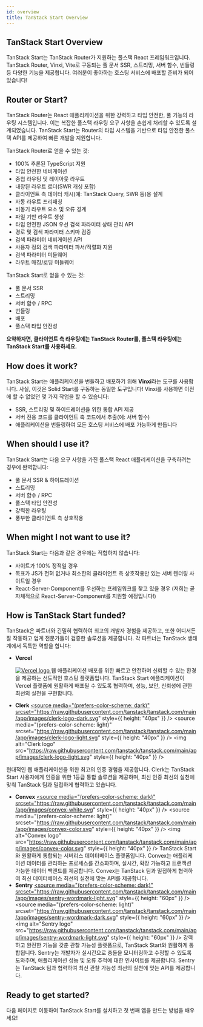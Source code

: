 ```yaml
---
id: overview
title: TanStack Start Overview
---
```


## TanStack Start Overview

TanStack Start는 TanStack Router가 지원하는 풀스택 React 프레임워크입니다. TanStack Router, Vinxi, Vite로 구동되는 풀 문서 SSR, 스트리밍, 서버 함수, 번들링 등 다양한 기능을 제공합니다. 여러분이 좋아하는 호스팅 서비스에 배포할 준비가 되어 있습니다!

## Router or Start?

TanStack Router는 React 애플리케이션을 위한 강력하고 타입 안전한, 풀 기능의 라우팅 시스템입니다. 이는 복잡한 풀스택 라우팅 요구 사항을 손쉽게 처리할 수 있도록 설계되었습니다. TanStack Start는 Router의 타입 시스템을 기반으로 타입 안전한 풀스택 API를 제공하여 빠른 개발을 지원합니다.

TanStack Router로 얻을 수 있는 것:

- 100% 추론된 TypeScript 지원
- 타입 안전한 네비게이션
- 중첩 라우팅 및 레이아웃 라우트
- 내장된 라우트 로더(SWR 캐싱 포함)
- 클라이언트 측 데이터 캐시(예: TanStack Query, SWR 등)용 설계
- 자동 라우트 프리패칭
- 비동기 라우트 요소 및 오류 경계
- 파일 기반 라우트 생성
- 타입 안전한 JSON 우선 검색 파라미터 상태 관리 API
- 경로 및 검색 파라미터 스키마 검증
- 검색 파라미터 네비게이션 API
- 사용자 정의 검색 파라미터 파서/직렬화 지원
- 검색 파라미터 미들웨어
- 라우트 매칭/로딩 미들웨어

TanStack Start로 얻을 수 있는 것:

- 풀 문서 SSR
- 스트리밍
- 서버 함수 / RPC
- 번들링
- 배포
- 풀스택 타입 안전성

**요약하자면, 클라이언트 측 라우팅에는 TanStack Router를, 풀스택 라우팅에는 TanStack Start를 사용하세요.**

## How does it work?

TanStack Start는 애플리케이션을 번들하고 배포하기 위해 **Vinxi**라는 도구를 사용합니다. 사실, 이것은 Solid Start를 구동하는 동일한 도구입니다! Vinxi를 사용하면 이전에 할 수 없었던 몇 가지 작업을 할 수 있습니다:

- SSR, 스트리밍 및 하이드레이션을 위한 통합 API 제공
- 서버 전용 코드를 클라이언트 측 코드에서 추출(예: 서버 함수)
- 애플리케이션을 번들링하여 모든 호스팅 서비스에 배포 가능하게 만듭니다

## When should I use it?

TanStack Start는 다음 요구 사항을 가진 풀스택 React 애플리케이션을 구축하려는 경우에 완벽합니다:

- 풀 문서 SSR & 하이드레이션
- 스트리밍
- 서버 함수 / RPC
- 풀스택 타입 안전성
- 강력한 라우팅
- 풍부한 클라이언트 측 상호작용

## When might I not want to use it?

TanStack Start는 다음과 같은 경우에는 적합하지 않습니다:

- 사이트가 100% 정적일 경우
- 목표가 JS가 전혀 없거나 최소한의 클라이언트 측 상호작용만 있는 서버 렌더링 사이트일 경우
- React-Server-Component를 우선하는 프레임워크를 찾고 있을 경우 (저희는 곧 자체적으로 React-Server-Component를 지원할 예정입니다!)

## How is TanStack Start funded?

TanStack은 파트너와 긴밀히 협력하여 최고의 개발자 경험을 제공하고, 또한 어디서든 잘 작동하고 업계 전문가들이 검증한 솔루션을 제공합니다. 각 파트너는 TanStack 생태계에서 독특한 역할을 합니다:

- **Vercel**

  <a href="https://vercel.com?utm_source=tanstack" alt="Vercel Logo">
    <picture>
      <source
        media="(prefers-color-scheme: dark)"
        srcset="https://raw.githubusercontent.com/tanstack/tanstack.com/main/app/images/vercel-dark.svg"
        style={{ height: "40px" }}
      />
      <source
        media="(prefers-color-scheme: light)"
        srcset="https://raw.githubusercontent.com/tanstack/tanstack.com/main/app/images/vercel-light.svg"
        style={{ height: "40px" }}
      />
      <img
        alt="Vercel logo"
        src="https://raw.githubusercontent.com/tanstack/tanstack.com/main/app/images/vercel-light.svg"
        style={{ height: "40px" }}
      />
    </picture>
  </a>
  웹 애플리케이션 배포를 위한 빠르고 안전하며 신뢰할 수 있는 환경을 제공하는 선도적인
  호스팅 플랫폼입니다. TanStack Start 애플리케이션이 Vercel 플랫폼에 원활하게 배포될
  수 있도록 협력하며, 성능, 보안, 신뢰성에 관한 최선의 실천을 구현합니다.

- **Clerk**
  <a href="https://go.clerk.com/wOwHtuJ" alt="Clerk Logo">
    <picture>
      <source
        media="(prefers-color-scheme: dark)"
        srcset="https://raw.githubusercontent.com/tanstack/tanstack.com/main/app/images/clerk-logo-dark.svg"
        style={{ height: "40px" }}
      />
      <source
        media="(prefers-color-scheme: light)"
        srcset="https://raw.githubusercontent.com/tanstack/tanstack.com/main/app/images/clerk-logo-light.svg"
        style={{ height: "40px" }}
      />
      <img
        alt="Clerk logo"
        src="https://raw.githubusercontent.com/tanstack/tanstack.com/main/app/images/clerk-logo-light.svg"
        style={{ height: "40px" }}
      />
    </picture>
  </a>

현대적인 웹 애플리케이션을 위한 최고의 인증 경험을 제공합니다. Clerk는 TanStack Start 사용자에게 인증을 위한 1등급 통합 솔루션을 제공하며, 최신 인증 최선의 실천에 맞춰 TanStack 팀과 밀접하게 협력하고 있습니다.

- **Convex**
  <a href="https://convex.dev?utm_source=tanstack" alt="Convex Logo">
    <picture>
      <source
        media="(prefers-color-scheme: dark)"
        srcset="https://raw.githubusercontent.com/tanstack/tanstack.com/main/app/images/convex-white.svg"
        style={{ height: "40px" }}
      />
      <source
        media="(prefers-color-scheme: light)"
        srcset="https://raw.githubusercontent.com/tanstack/tanstack.com/main/app/images/convex-color.svg"
        style={{ height: "40px" }}
      />
      <img
        alt="Convex logo"
        src="https://raw.githubusercontent.com/tanstack/tanstack.com/main/app/images/convex-color.svg"
        style={{ height: "40px" }}
      />
    </picture>
  </a>
  TanStack Start와 원활하게 통합되는 서버리스 데이터베이스 플랫폼입니다. Convex는
  애플리케이션 데이터를 관리하는 프로세스를 간소화하며, 실시간, 확장 가능하고 트랜잭션
  가능한 데이터 백엔드를 제공합니다. Convex는 TanStack 팀과 밀접하게 협력하여 최신
  데이터베이스 최선의 실천에 맞는 API를 제공합니다.
- **Sentry**
  <a href="https://sentry.io?utm_source=tanstack" alt="Sentry Logo">
    <picture>
      <source
        media="(prefers-color-scheme: dark)"
        srcset="https://raw.githubusercontent.com/tanstack/tanstack.com/main/app/images/sentry-wordmark-light.svg"
        style={{ height: "60px" }}
      />
      <source
        media="(prefers-color-scheme: light)"
        srcset="https://raw.githubusercontent.com/tanstack/tanstack.com/main/app/images/sentry-wordmark-dark.svg"
        style={{ height: "60px" }}
      />
      <img
        alt="Sentry logo"
        src="https://raw.githubusercontent.com/tanstack/tanstack.com/main/app/images/sentry-wordmark-light.svg"
        style={{ height: "60px" }}
      />
    </picture>
  </a>
  강력하고 완전한 기능을 갖춘 관찰 가능성 플랫폼으로, TanStack Start와 원활하게 통합됩니다.
  Sentry는 개발자가 실시간으로 충돌을 모니터링하고 수정할 수 있도록 도와주며, 애플리케이션
  성능 및 오류 추적에 대한 인사이트를 제공합니다. Sentry는 TanStack 팀과 협력하여
  최신 관찰 가능성 최선의 실천에 맞는 API를 제공합니다.

## Ready to get started?

다음 페이지로 이동하여 TanStack Start를 설치하고 첫 번째 앱을 만드는 방법을 배우세요!
